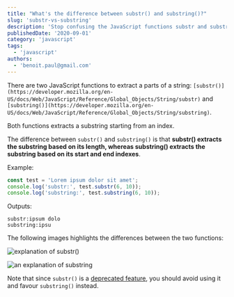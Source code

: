 ```yaml
---
title: "What's the difference between substr() and substring()?"
slug: 'substr-vs-substring'
description: 'Stop confusing the JavaScript functions substr and substring.  Learn how they are different and when to use them.'
publishedDate: '2020-09-01'
category: 'javascript'
tags:
  - 'javascript'
authors:
  - 'benoit.paul@gmail.com'
---
```


There are two JavaScript functions to extract a parts of a string: `[substr()](https://developer.mozilla.org/en-US/docs/Web/JavaScript/Reference/Global_Objects/String/substr)` and `[substring()](https://developer.mozilla.org/en-US/docs/Web/JavaScript/Reference/Global_Objects/String/substring)`.

Both functions extracts a substring starting from an index.

The difference between `substr()` and `substring()` is that **substr() extracts the substring based on its length, whereas substring() extracts the substring based on its start and end indexes**.

Example:

```javascript
const test = 'Lorem ipsum dolor sit amet';
console.log('substr:', test.substr(6, 10));
console.log('substring:', test.substring(6, 10));
```

Outputs:

```
substr:ipsum dolo
substring:ipsu
```

The following images highlights the differences between the two functions:

![explanation of substr()](images/substr.png)

![an explanation of substring](images/substring.png)

Note that since `substr()` is a [deprecated feature](https://developer.mozilla.org/en-US/docs/Web/JavaScript/Reference/Deprecated_and_obsolete_features), you should avoid using it and favour `substring()` instead.

